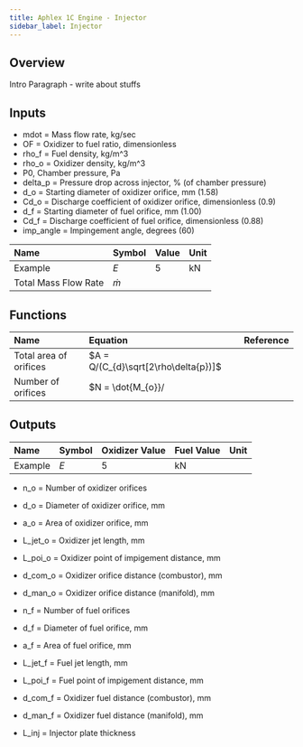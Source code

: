 ```yaml
---
title: Aphlex 1C Engine - Injector
sidebar_label: Injector
---
```


## Overview
Intro Paragraph - write about stuffs

## Inputs
- mdot = Mass flow rate, kg/sec
- OF = Oxidizer to fuel ratio, dimensionless
- rho_f = Fuel density, kg/m^3
- rho_o = Oxidizer density, kg/m^3
- P0, Chamber pressure, Pa
- delta_p = Pressure drop across injector, % (of chamber pressure)
- d_o = Starting diameter of oxidizer orifice, mm (1.58)
- Cd_o = Discharge coefficient of oxidizer orifice, dimensionless (0.9)
- d_f = Starting diameter of fuel orifice, mm (1.00)
- Cd_f = Discharge coefficient of fuel orifice, dimensionless (0.88)
- imp_angle = Impingement angle, degrees (60)



| Name | Symbol | Value | Unit |
| :----------- | :------------ | :--- | :--- |
| Example | $E$ | 5 | kN |
| Total Mass Flow Rate | $\dot{m}$ | 

## Functions
| Name | Equation | Reference |
| :- | :---------------------------------- | :------ |
| Total area of orifices | $A = Q/(C_{d}\sqrt[2\rho\delta{p})]$ | |
| Number of orifices | $N = \dot{M_{o}}/

## Outputs
| Name | Symbol | Oxidizer Value | Fuel Value | Unit |
| :----------- | :------------ | :--- | :--- | :--- |
| Example | $E$ | 5 | kN |

- n_o = Number of oxidizer orifices
- d_o = Diameter of oxidizer orifice, mm
- a_o = Area of oxidizer orifice, mm
- L_jet_o = Oxidizer jet length, mm
- L_poi_o = Oxidizer point of impigement distance, mm
- d_com_o = Oxidizer orifice distance (combustor), mm
- d_man_o = Oxidizer orifice distance (manifold), mm

- n_f = Number of fuel orifices
- d_f = Diameter of fuel orifice, mm
- a_f = Area of fuel orifice, mm
- L_jet_f = Fuel jet length, mm
- L_poi_f = Fuel point of impigement distance, mm
- d_com_f = Oxidizer fuel distance (combustor), mm
- d_man_f = Oxidizer fuel distance (manifold), mm

- L_inj = Injector plate thickness